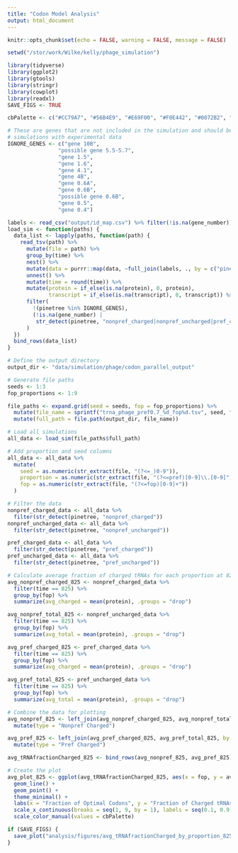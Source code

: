 ```yaml
---
title: "Codon Model Analysis"
output: html_document
---
```


```r
knitr::opts_chunk$set(echo = FALSE, warning = FALSE, message = FALSE)

setwd("/stor/work/Wilke/kelly/phage_simulation")

library(tidyverse)
library(ggplot2)
library(gtools)
library(stringr)
library(cowplot)
library(readxl)
SAVE_FIGS <- TRUE

cbPalette <- c("#CC79A7", "#56B4E9", "#E69F00", "#F0E442", "#0072B2", "#D55E00", "#009E73", "#999999")

# These are genes that are not included in the simulation and should be removed before comparing
# simulations with experimental data
IGNORE_GENES <- c("gene 10B",
                "possible gene 5.5-5.7",
                "gene 1.5",
                "gene 1.6",
                "gene 4.1",
                "gene 4B",
                "gene 0.6A",
                "gene 0.6B",
                "possible gene 0.6B",
                "gene 0.5",
                "gene 0.4")
```

```r
labels <- read_csv("output/id_map.csv") %>% filter(!is.na(gene_number))
load_sim <- function(paths) {
  data_list <- lapply(paths, function(path) {
    read_tsv(path) %>%
      mutate(file = path) %>%
      group_by(time) %>%
      nest() %>%
      mutate(data = purrr::map(data, ~full_join(labels, ., by = c("pinetree" = "species")))) %>%
      unnest() %>%
      mutate(time = round(time)) %>%
      mutate(protein = if_else(is.na(protein), 0, protein),
             transcript = if_else(is.na(transcript), 0, transcript)) %>%
      filter(
        !(pinetree %in% IGNORE_GENES),
        (!is.na(gene_number) | 
         str_detect(pinetree, "nonpref_charged|nonpref_uncharged|pref_charged|pref_uncharged"))
      )
  })
  bind_rows(data_list)
}

# Define the output directory
output_dir <- "data/simulation/phage/codon_parallel_output"

# Generate file paths
seeds <- 1:3
fop_proportions <- 1:9

file_paths <- expand.grid(seed = seeds, fop = fop_proportions) %>%
  mutate(file_name = sprintf("trna_phage_pref0.7_%d_fop%d.tsv", seed, fop)) %>%
  mutate(full_path = file.path(output_dir, file_name))

# Load all simulations
all_data <- load_sim(file_paths$full_path)

# Add proportion and seed columns
all_data <- all_data %>%
  mutate(
    seed = as.numeric(str_extract(file, "(?<=_)0-9")),
    proportion = as.numeric(str_extract(file, "(?<=pref)[0-9]\\.[0-9]")),
    fop = as.numeric(str_extract(file, "(?<=fop)[0-9]+"))
  )

# Filter the data 
nonpref_charged_data <- all_data %>%
  filter(str_detect(pinetree, "nonpref_charged"))
nonpref_uncharged_data <- all_data %>%
  filter(str_detect(pinetree, "nonpref_uncharged"))

pref_charged_data <- all_data %>%
  filter(str_detect(pinetree, "pref_charged"))
pref_uncharged_data <- all_data %>%
  filter(str_detect(pinetree, "pref_uncharged"))

# Calculate average fraction of charged tRNAs for each proportion at 825 seconds
avg_nonpref_charged_825 <- nonpref_charged_data %>%
  filter(time == 825) %>%
  group_by(fop) %>%
  summarize(avg_charged = mean(protein), .groups = "drop")

avg_nonpref_total_825 <- nonpref_uncharged_data %>%
  filter(time == 825) %>%
  group_by(fop) %>%
  summarize(avg_total = mean(protein), .groups = "drop")

avg_pref_charged_825 <- pref_charged_data %>%
  filter(time == 825) %>%
  group_by(fop) %>%
  summarize(avg_charged = mean(protein), .groups = "drop")

avg_pref_total_825 <- pref_uncharged_data %>%
  filter(time == 825) %>%
  group_by(fop) %>%
  summarize(avg_total = mean(protein), .groups = "drop")

# Combine the data for plotting
avg_nonpref_825 <- left_join(avg_nonpref_charged_825, avg_nonpref_total_825, by = "fop") %>%
  mutate(type = "Nonpref Charged")

avg_pref_825 <- left_join(avg_pref_charged_825, avg_pref_total_825, by = "fop") %>%
  mutate(type = "Pref Charged")

avg_tRNAfractionCharged_825 <- bind_rows(avg_nonpref_825, avg_pref_825)

# Create the plot
avg_plot_825 <- ggplot(avg_tRNAfractionCharged_825, aes(x = fop, y = avg_charged / (avg_charged + avg_total), color = type)) +
  geom_line() +
  geom_point() +
  theme_minimal() +
  labs(x = "Fraction of Optimal Codons", y = "Fraction of Charged tRNAs at 825s") +
  scale_x_continuous(breaks = seq(1, 9, by = 1), labels = seq(0.1, 0.9, by = 0.1)) +
  scale_color_manual(values = cbPalette)

if (SAVE_FIGS) {
  save_plot("analysis/figures/avg_tRNAfractionCharged_by_proportion_825s.pdf", avg_plot_825, base_width = 12, base_height = 16)
}
```
